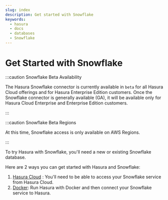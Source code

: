```yaml
---
slug: index
description: Get started with Snowflake
keywords:
  - hasura
  - docs
  - databases
  - Snowflake
---
```


# Get Started with Snowflake

:::caution Snowflake Beta Availability

The Hasura Snowflake connector is currently available in `beta` for all Hasura Cloud offerings and for Hasura
Enterprise Edition customers. Once the Snowflake connector is generally available (GA), it will be available only for
Hasura Cloud Enterprise and Enterprise Edition customers.

:::

:::caution Snowflake Beta Regions

At this time, Snowflake access is only available on AWS Regions.

:::

To try Hasura with Snowflake, you'll need a new or existing Snowflake database.

Here are 2 ways you can get started with Hasura and Snowflake:

1.  [Hasura Cloud](/databases/snowflake/getting-started/cloud.mdx) : You'll need to be able to access your Snowflake
    service from Hasura Cloud.
2.  [Docker](/databases/snowflake/getting-started/docker.mdx): Run Hasura with Docker and then connect your Snowflake
    service to Hasura.
